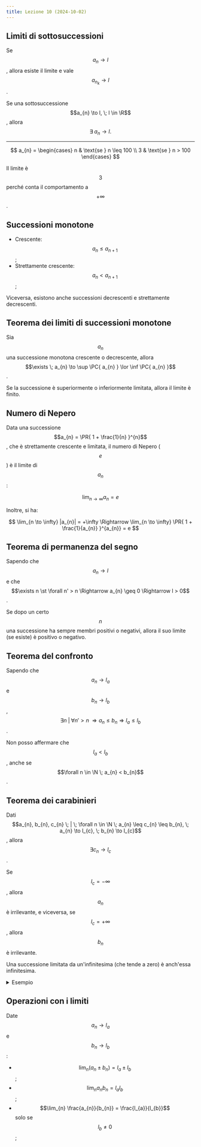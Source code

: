 ```yaml
---
title: Lezione 10 (2024-10-02)
---
```


## Limiti di sottosuccessioni

Se $$a_{n} \to l$$, allora esiste il limite e vale $$a_{n_{k}} \to l$$.

Se una sottosuccessione $$a_{n} \to l, \; l \in \R$$, allora
$$\exists \; a_{n} \to l.$$

---

$$
a_{n} = \begin{cases}
n & \text{se } n \leq 100 \\
3 & \text{se } n > 100
\end{cases}
$$

Il limite è $$3$$ perché conta il comportamento a $$+\infty$$.

## Successioni monotone

- Crescente: $$a_{n} \leq a_{n + 1}$$;
- Strettamente crescente: $$a_{n} < a_{n + 1}$$;

Viceversa, esistono anche successioni decrescenti e strettamente decrescenti.

## Teorema dei limiti di successioni monotone

Sia $$a_{n}$$ una successione monotona crescente o decrescente, allora
$$\exists \; a_{n} \to \sup \PC{ a_{n} } \lor \inf \PC{ a_{n} }$$.

Se la successione è superiormente o inferiormente limitata, allora il limite è
finito.

## Numero di Nepero

Data una successione $$a_{n} = \PR{ 1 + \frac{1}{n} }^{n}$$, che è strettamente
crescente e limitata, il numero di Nepero ($$e$$) è il limite di $$a_{n}$$:

$$
\lim_{n \to \infty} a_{n} = e
$$

Inoltre, si ha:

$$
\lim_{n \to \infty} |a_{n}| = +\infty \Rightarrow \lim_{n \to \infty} \PR{ 1 + \frac{1}{a_{n}} }^{a_{n}} = e
$$

## Teorema di permanenza del segno

Sapendo che $$a_{n} \to l$$ e che
$$\exists n \st \forall n' > n \Rightarrow a_{n} \geq 0 \Rightarrow l > 0$$.

Se dopo un certo $$n$$ una successione ha sempre membri positivi o negativi,
allora il suo limite (se esiste) è positivo o negativo.

## Teorema del confronto

Sapendo che $$a_{n} \to l_{a}$$ e $$b_{n} \to l_{b}$$,
$$\exists n \; | \; \forall n' > n \; \Rightarrow a_{n} \leq b_{n} \Rightarrow l_{a} \leq l_{b}$$.

Non posso affermare che $$l_{a} < l_{b}$$, anche se
$$\forall n \in \N \; a_{n} < b_{n}$$.

## Teorema dei carabinieri

Dati
$$a_{n}, b_{n}, c_{n} \; | \; \forall n \in \N \; a_{n} \leq c_{n} \leq b_{n}, \; a_{n} \to l_{c}, \; b_{n} \to l_{c}$$,
allora $$\exists c_{n} \to l_{c}$$.

Se $$l_{c} = -\infty$$, allora $$a_{n}$$ è irrilevante, e viceversa, se
$$l_{c} = +\infty$$, allora $$b_{n}$$ è irrilevante.

Una successione limitata da un'infinitesima (che tende a zero) è anch'essa
infinitesima.

<details>
<summary>Esempio</summary>

Dire se $$a_{n} = \frac{(-1)^{n}}{n}$$ ammette limite e calcolarlo:

- $$(-1)^{n}$$ è una successione limitata;
- $$\frac{1}{n}$$ tende a $$0$$;

Quindi, secondo il teorema dei carabinieri, $$a_{n}$$ è una successione
infinitesima.

</details>

## Operazioni con i limiti

Date $$a_{n} \to l_{a}$$ e $$b_{n} \to l_{b}$$:

- $$\lim_{n} (a_{n} \pm b_{n}) = l_{a} \pm l_{b}$$;
- $$\lim_{n} a_{n} b_{n} = l_{a} l_{b}$$;
- $$\lim_{n} \frac{a_{n}}{b_{n}} = \frac{l_{a}}{l_{b}}$$ solo se
  $$l_{b} \neq 0$$;
